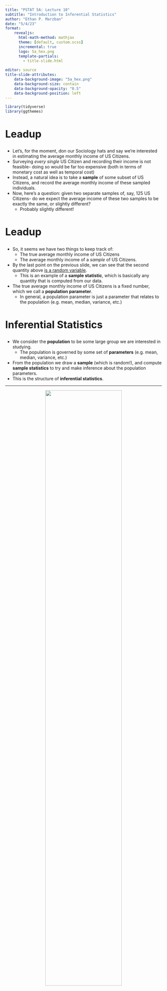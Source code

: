 ```yaml
---
title: "PSTAT 5A: Lecture 10"
subtitle: "Introduction to Inferential Statistics"
author: "Ethan P. Marzban"
date: "5/4/23"
format: 
    revealjs:
      html-math-method: mathjax
      theme: [default, custom.scss]
      incremental: true
      logo: 5a_hex.png
      template-partials:
        - title-slide.html
      
editor: source
title-slide-attributes:
    data-background-image: "5a_hex.png"
    data-background-size: contain
    data-background-opacity: "0.5"
    data-background-position: left
---
```


```r
library(tidyverse)
library(ggthemes)
```

## Leadup {style="font-size:32px"}

- Let's, for the moment, don our Sociology hats and say we're interested in estimating the average monthly income of US Citizens.
- Surveying *every* *single* US Citizen and recording their income is not feasible- doing so would be far too expensive (both in terms of monetary cost as well as temporal cost)
- Instead, a natural idea is to take a **sample** of some subset of US Citizens, and record the average monthly income of these sampled individuals. 
- Now, here's a question: given two separate samples of, say, 125 US Citizens- do we expect the average income of these two samples to be exactly the same, or slightly different?
    - Probably slightly different!

## Leadup {style="font-size:32px"}

- So, it seems we have two things to keep track of:
    - The true average monthly income of US Citizens
    - The average monthly income of a *sample* of US Citizens.
- By the last point on the previous slide, we can see that the second quantity above [is a random variable]{.underline}.
    - This is an example of a **sample statistic**, which is basically any quantity that is computed from our data.
- The true average monthly income of US Citizens is a fixed number, which we call a **population parameter**.
    - In general, a population parameter is just a parameter that relates to the population (e.g. mean, median, variance, etc.)



## Inferential Statistics {style="font-size:32px"}

- We consider the **population** to be some large group we are interested in studying.
    - The population is governed by some set of **parameters** (e.g. mean, median, variance, etc.)
- From the population we draw a **sample** (which is random!), and compute **sample statistics** to try and make inference about the population parameters. 
- This is the structure of **inferential statistics**.

---

:::{style="text-align:center"}
![](sampling_2.svg){width="70%"}
:::

## Parameter vs. Statistic {style="font-size:30px"}

- It is *extremely* important to be able to distinguish what is a *population parameter* from what a *statistic* is.
- There are a couple of ways to do this.
- The first is to consider the general structure of the situation: if a given quatntity is describing the *population*, then it must be a *population parameter*.
    - If, instead, it is describing a *sample*, then it must be a *sample statistic*.
- The other way to think about this is through randomness: remember that different samples correspond to different observed values of our sample statistic.
    - So, imagine asking yourself: "if I took a different sample, would this quantity change?" If so, then it is a sample statistic.

## Worked-Out Example

:::{.fragment}
::: callout-tip
## Worked-Out Example 1

:::{.nonincremental}
::: {style="font-size: 30px"}
A veterinarian wishes to determine the true proportion of cats that suffer from FIV (Feline Immunodeficiency Virus). To that end, she takes a representative sample of 100 cats and finds that 3.2\% of cats in this sample have FIV.

a. Identify the population.
b. Identify the sample.
c. Identify the population parameter of interest.
d. Is the value of $3.2\%$ a population parameter, or an observed instance of a sample statistic?

:::
:::
:::
:::

## Solution {style="font-size:30px"}

a. the population is the corpus of all cats in the world, since we the veterinarian seeks to describe the prevalence of FIV among *all cats*.

b. In this context, the sample is the set of 100 cats the veterinarian examined.

c. The population parameter of interest is $p =$ "the true proportion of cats that suffer from FIV".

d. The value of 3.2\% is a **sample statistic**, because if the veterinarian had taken a *different* sample of 100 cats she likely would have observed a different proportion of FIV-positive cats.


## Your Turn!
:::{.fragment}
::: callout-tip
## Exercise 1

:::{.nonincremental}
::: {style="font-size: 30px"}
A group of (slightly bored) college students would like to determine the true average amount of soda (in liters) in 1-liter soda bottles. To that effect, they purchas 12 different 1-liter soda bottles and find the average amount of soda in these 12 bottles is 0.98L.

a. Identify the population.
b. Identify the sample.
c. Identify the population parameter of interest.
d. Is the value of 0.98 a population parameter, or an observed instance of a sample statistic?

:::
:::
:::
:::

## Different Population Parameters {style="font-size:30px"}

- So far we've seen examples of two different population parameters:
    - A **population proportion**
    - A **population mean**
- Other population parameters exist! For instance, we could talk about the population *median*, the population *variance*, or even the population *IQR*.

- Up until now, I've been pretty vague about what "inferences" mean. This is because "making inferences" is a broad term!
- One part of making inferences is trying to **estimate** the value of a population parameter.
    - This process is called **parameter estimation**.

## Parameter Estimation {style="font-size:30px"}

- Both Worked-Out Example 1 and Exercise 1 were (implicitly) problems about parmaeter estimation.
    - In Worked-Out Example 1, the veterinarian wanted to *estimate* the true proportion of FIV-positive cats
    - In Exercise 1, the college students wanted to *estimate* the true average amount of soda in 1L soda bottles.
- In general, we use a sample statistic to estimate a population parameter. Some common estimators of some population parameters are:

---

:::{style="font-size:30px"}
| Parameter | Symbol | Estimator |
|:---------:|:------:|:---------:|
| Mean | $\mu$ | $\displaystyle \overline{x} = \frac{1}{n} \sum_{i=1}^{n}$ <br /> (the sample mean) |
| Proportion | $p$ | $\widehat{p}$ <br /> (the sample proportion) |
| Variance | $\sigma^2$ | $\displaystyle s_x^2 = \frac{1}{n - 1} \sum_{i=1}^{n} (x_i - \overline{x})^2$ <br /> (the sample variance) |
| Std. Dev | $\sigma$ | $\displaystyle s_x = \sqrt{\frac{1}{n - 1} \sum_{i=1}^{n} (x_i - \overline{x})^2}$ <br /> (the sample std. dev.) |
:::

## A Wrench in the Spanner {style="font-size:30px"}

- Now, can anyone see a potential problem in using a sample statistic to estimate a population parameter?
    - That's right- the sample statistics are *random*!
    - For example, every time the veterinarian in Worked-Out Example 1 took a new sample of 100 cats she would obtain a different estimate for the true proportion of cats that have FIV.
    - So, we need some way to express the uncertainty that comes from the randomness of these sample statistics.

- To explore this, let's do a live demo using Python.
    - In the demo, I will *simulate* drawing several samples of 500 cats, recording the proportion of FIV-positive cats, and drawing the distribution of these sample proportions.

- By the way, the distribution of a sample statistic is called the **sampling distribution** of that statistic.

## Result {style="font-size:30px"}

- Before we summarize these results, we should introduce a bit of notation.
    - We let $\widehat{P}$, read "p-hat" denote the *random variable* that is the proportion of a hypothetical sample.
    - We let $\widehat{p}$ denote an *observed instance* of $\widehat{P}$; i.e. the sample proportion of a *particular* sample.
    
- With this notation in mind, we can see that the demo illustrated the following fact: $\widehat{P}$ is normally distributed!
    - It turns out that the expected value of $\widehat{P}$ is $p$, the true population proportion, and the standard deviation (which, in the context of estimation, is sometimes called the **standard error**) is
    $$ \sqrt{\frac{p(1 - p)}{n} } $$

## Central Limit Theorem for Proportions {style="font-size:30px"}

:::{.callout-important}
::: {style="font-size: 24px"}
If we have reasonably representative samples taken from a population with true proportion $p$ and let $\widehat{P}$ denote the sample proportion, then
$$ \widehat{P} \sim \mathcal{N}\left( p, \ \sqrt{ \frac{p(1 - p)}{n} } \right) $$
**provided that**

:::{.nonincremental}
1) $np \geq 10$
2) $n(1 - p) \geq 10$ [note that this has been changed from the version presented in lecture last week; please see the corresponding course announcement]{style="color:red"}
:::
:::
:::

- The two conditions above are sometimes referred to as the **success-failure conditions**, and must be satisfied in order to invoke the Central Limit Theorem for Proportions (CLTP).
    - We'll talk a bit more about "reasonably representative" samples later in the course (time-permitting).

## Worked-Out Example {style="font-size:32px"}

:::{.fragment}
::: callout-tip
## Worked-Out Example 1

:::{.nonincremental}
::: {style="font-size: 30px"}
Suppose a recent study has revealed that 87\% of Americans are in favor of offering more healthy options at fast-food restaurants. A surveyor takes a representative sample of size 120 Americans, and records the proportion of these Americans that support offering more healthy options at fast-food restaurants.

a. Define the random variable of interest.
b. What is the probability that fewer than 90% of people in the sample support offering more healthy options at fast-food restaurants?
c. What is the probability that the proportion of people in the sample who support offering more healthy options at fast-food restaurants lies within 2\% of the true proportion of 87\%?

:::
:::
:::
:::

## Solutions {style="font-size:30px"}

a) Let $\widehat{P} =$ the proportion of Americans in the sample of size $n = 100$ that support offering more healthy options at fast-food restaurants.

## Solutions {style="font-size:28px"}

b) We would like to utilize the Central Limit Theorem for Proportions. First, we check:
    1) $np = (100) \cdot (0.87) = 87 \geq 10 \ \checkmark$
    2) $np(1 - p) = (100) \cdot (0.87) \cdot (1 - 0.87) \approx 11.31 \geq 10 \ \checkmark$ [these are the old conditions; I encourage you to check the new ones on your own!]{style="color:red"}
    
    - Since both of the success-failure conditions are satisfied, we know that
$$ \widehat{P} \sim \mathcal{N}\left(0.87, \ \sqrt{\frac{0.87 \cdot (1 - 0.87)}{100}} \right) \sim \mathcal{N}\left(0.87, \ 0.0336 \right) $$
and so
$$ \mathbb{P}(\widehat{P} \leq 0.9) = \mathbb{P}\left( \frac{\widehat{P} - 0.87}{0.0336} \leq \frac{0.9 - 0.87}{0.0336} \right) = \mathbb{P}\left( \frac{\widehat{P} - 0.87}{0.0336} \leq 0.89 \right) $$
which equates to around $\boxed{0.8133 = 81.33\%}$

## Solutions {style="font-size:30px"}

c. We seek $\mathbb{P}(0.85 \leq \widehat{P} \leq 0.89)$. 
    - First, we write this as $\mathbb{P}(\widehat{P} \leq 0.89) - \mathbb{P}(\widehat{P} \leq 0.85)$
    - Next, we standardize:
    \begin{align*}
      z_1 & = \frac{0.89 - 0.87}{0.0336} \approx 0.60   \\
      z_2 & = \frac{0.5 - 0.87}{0.0336} \approx -0.60
    \end{align*}
    - Finally, we consult a table to see that the desired probability is
    $$ 0.7257 - 0.2743 = \boxed{0.4514 = 45.14\%} $$

## Your Turn!
:::{.fragment}
::: callout-tip
## Exercise 2

:::{.nonincremental}
::: {style="font-size: 30px"}
At a certain company, it is known that 65\% of employees are from underrepresented minorities (UMs). A representative sample of 80 employees is taken, and the proportion of people from UMs is recorded.

a. Define the random variable of interest.
b. What is the probability that greater than than 50% of people in the sample are from UMs?
c. What is the probability that the proportion of people in the sample who are from UMs lies within 5\% of the true proportion of 65\%?

:::
:::
:::

[Due to the retroactive change in the success-failure conditions, I will post the written-out solutions to this exercise before Lecture 11.]{style="color:red"}

:::
